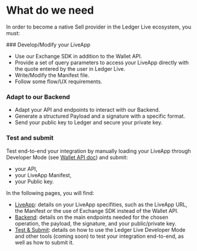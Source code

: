 
# What do we need

In order to become a native Sell provider in the Ledger Live ecosystem, you must:

<Steps>
### Develop/Modify your LiveApp
 
- Use our Exchange SDK in addition to the Wallet API.
- Provide a set of query parameters to access your LiveApp directly with the quote entered by the user in Ledger Live. 
- Write/Modify the Manifest file. 
- Follow some flow/UX requirements.

### Adapt to our Backend
 
- Adapt your API and endpoints to interact with our Backend.
- Generate a structured Payload and a signature with a specific format.
- Send your public key to Ledger and secure your private key.

### Test and submit

Test end-to-end your integration by manually loading your LiveApp through Developer Mode (see [Wallet API doc](https://wallet.api.live.ledger.com/docs/discover/dapp-browser/manifest#load-your-live-app-locally-on-desktop)) and submit:
  - your API, 
  - your LiveApp Manifest,
  - your Public key.

</Steps>

In the following pages, you will find:
- [LiveApp](sell/providers-liveapp): details on your LiveApp specifities, such as the LiveApp URL, the Manifest or the use of Exchange SDK instead of the Wallet API.
- [Backend](sell/providers-backend): details on the main endpoints needed for the chosen operation, the payload, the signature, and your public/private key.
- [Test & Submit](sell/providers-test-and-submit): details on how to use the Ledger Live Developer Mode and other tools (coming soon) to test your integration end-to-end, as well as how to submit it. 